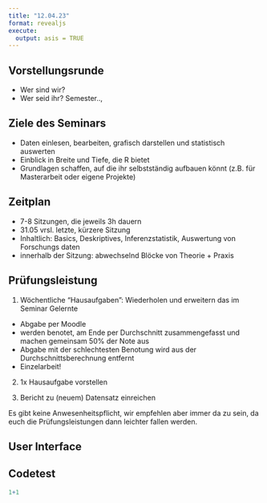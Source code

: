 ```yaml
---
title: "12.04.23"
format: revealjs
execute: 
  output: asis = TRUE
---
```


## Vorstellungsrunde

-   Wer sind wir?
-   Wer seid ihr? Semester..,

## Ziele des Seminars

-   Daten einlesen, bearbeiten, grafisch darstellen und statistisch auswerten
-   Einblick in Breite und Tiefe, die R bietet
-   Grundlagen schaffen, auf die ihr selbstständig aufbauen könnt (z.B. für Masterarbeit oder eigene Projekte)

## Zeitplan

-   7-8 Sitzungen, die jeweils 3h dauern
-   31.05 vrsl. letzte, kürzere Sitzung
-   Inhaltlich: Basics, Deskriptives, Inferenzstatistik, Auswertung von Forschungs daten
-   innerhalb der Sitzung: abwechselnd Blöcke von Theorie + Praxis

## Prüfungsleistung

1.  Wöchentliche "Hausaufgaben": Wiederholen und erweitern das im Seminar Gelernte

-   Abgabe per Moodle
-   werden benotet, am Ende per Durchschnitt zusammengefasst und machen gemeinsam 50% der Note aus
-   Abgabe mit der schlechtesten Benotung wird aus der Durchschnittsberechnung entfernt
-   Einzelarbeit!

2.  1x Hausaufgabe vorstellen

3.  Bericht zu (neuem) Datensatz einreichen

Es gibt keine Anwesenheitspflicht, wir empfehlen aber immer da zu sein, da euch die Prüfungsleistungen dann leichter fallen werden.

## User Interface

## Codetest

```r
1+1
```
